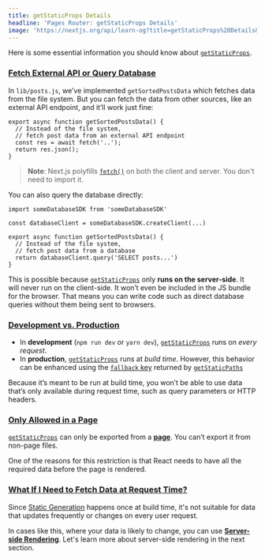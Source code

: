 ```yaml
---
title: getStaticProps Details
headline: 'Pages Router: getStaticProps Details'
image: 'https://nextjs.org/api/learn-og?title=getStaticProps%20Details&amp;chapter=26'
---
```


Here is some essential information you should know about [`getStaticProps`](/docs/basic-features/data-fetching#getstaticprops-static-generation).

### [Fetch External API or Query Database](#fetch-external-api-or-query-database)

In `lib/posts.js`, we’ve implemented `getSortedPostsData` which fetches data from the file system. But you can fetch the data from other sources, like an external API endpoint, and it’ll work just fine:

```
export async function getSortedPostsData() {
  // Instead of the file system,
  // fetch post data from an external API endpoint
  const res = await fetch('..');
  return res.json();
}
```

> **Note**: Next.js polyfills [`fetch()`](/docs/basic-features/supported-browsers-features) on both the client and server. You don't need to import it.

You can also query the database directly:

```
import someDatabaseSDK from 'someDatabaseSDK'
 
const databaseClient = someDatabaseSDK.createClient(...)
 
export async function getSortedPostsData() {
  // Instead of the file system,
  // fetch post data from a database
  return databaseClient.query('SELECT posts...')
}
```

This is possible because [`getStaticProps`](/docs/basic-features/data-fetching#getstaticprops-static-generation) only **runs on the server-side**. It will never run on the client-side. It won’t even be included in the JS bundle for the browser. That means you can write code such as direct database queries without them being sent to browsers.

### [Development vs. Production](#development-vs-production)

*   In **development** (`npm run dev` or `yarn dev`), [`getStaticProps`](/docs/basic-features/data-fetching#getstaticprops-static-generation) runs on _every request_.
*   In **production**, [`getStaticProps`](/docs/basic-features/data-fetching#getstaticprops-static-generation) runs at _build time_. However, this behavior can be enhanced using the [`fallback` key](/docs/api-reference/data-fetching/get-static-paths#fallback-false) returned by [`getStaticPaths`](/docs/basic-features/data-fetching#getstaticpaths-static-generation)

Because it’s meant to be run at build time, you won’t be able to use data that’s only available during request time, such as query parameters or HTTP headers.

### [Only Allowed in a Page](#only-allowed-in-a-page)

[`getStaticProps`](/docs/basic-features/data-fetching#getstaticprops-static-generation) can only be exported from a [**page**](/docs/basic-features/pages). You can’t export it from non-page files.

One of the reasons for this restriction is that React needs to have all the required data before the page is rendered.

### [What If I Need to Fetch Data at Request Time?](#what-if-i-need-to-fetch-data-at-request-time)

Since [Static Generation](/docs/basic-features/pages#static-generation-recommended) happens once at build time, it's not suitable for data that updates frequently or changes on every user request.

In cases like this, where your data is likely to change, you can use [**Server-side Rendering**](/docs/basic-features/pages#server-side-rendering). Let's learn more about server-side rendering in the next section.
